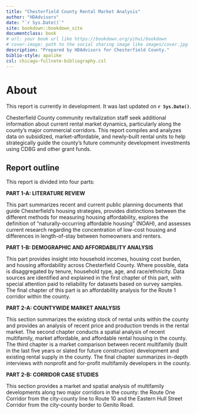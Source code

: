 ```yaml
--- 
title: "Chesterfield County Rental Market Analysis"
author: "HDAdvisors"
date: "`r Sys.Date()`"
site: bookdown::bookdown_site
documentclass: book
# url: your book url like https://bookdown.org/yihui/bookdown
# cover-image: path to the social sharing image like images/cover.jpg
description: "Prepared by HDAdvisors for Chesterfield County."
biblio-style: apalike
csl: chicago-fullnote-bibliography.csl
---
```


# About {-}

::: {.rmdcaution}
This report is currently in development. It was last updated on **`r Sys.Date()`**.
:::

Chesterfield County community revitalization staff seek additional information about current rental market dynamics, particularly along the county’s major commercial corridors. This report compiles and analyzes data on subsidized, market-affordable, and newly-built rental units to help strategically guide the county’s future community development investments using CDBG and other grant funds. 

## Report outline {-}

This report is divided into four parts:

**PART 1-A: LITERATURE REVIEW**

This part summarizes recent and current public planning documents that guide Chesterfield's housing strategies, provides distinctions between the different methods for measuring housing affordability, explores the definition of "naturally-occurring affordable housing" (NOAH), and assesses current research regarding the concentration of low-cost housing and differences in length-of-stay between homeowners and renters.  

**PART 1-B: DEMOGRAPHIC AND AFFORDABILITY ANALYSIS**

This part provides insight into household incomes, housing cost burden, and housing affordability across Chesterfield County. Where possible, data is disaggregated by tenure, household type, age, and race/ethnicity. Data sources are identified and explained in the first chapter of this part, with special attention paid to reliability for datasets based on survey samples. The final chapter of this part is an affordability analysis for the Route 1 corridor within the county.

**PART 2-A: COUNTYWIDE MARKET ANALYSIS**

This section summarizes the existing stock of rental units within the county and provides an analysis of recent price and production trends in the rental market. The second chapter conducts a spatial analysis of recent multifamily, market affordable, and affordable rental housing in the county. The third chapter is a market comparison between recent multifamily (built in the last five years or slated for future construction) development and existing rental supply in the county. The final chapter summarizes in-depth interviews with nonprofit and for-profit multifamily developers in the county.

**PART 2-B: CORRIDOR CASE STUDIES**

This section provides a market and spatial analysis of multifamily developments along two major corridors in the county: the Route One Corridor from the city-county line to Route 10 and the Eastern Hull Street Corridor from the city-county border to Genito Road.